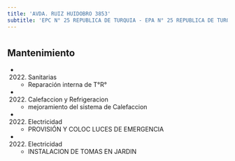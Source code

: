 ```yaml
---
title: 'AVDA. RUIZ HUIDOBRO 3853'
subtitle: 'EPC N° 25 REPUBLICA DE TURQUIA - EPA N° 25 REPUBLICA DE TURQUIA - CENS N° 53 - JII N° 02/10° MERCEDITAS - CAI SAAVEDRA MITRE - PI NUEVE LUNAS'
---
```


#


## Mantenimiento

*  (2022) Sanitarias 
    + Reparación interna de T°R°

*  (2022) Calefaccion y Refrigeracion 
    + mejoramiento del sistema de Calefaccion

*  (2022) Electricidad 
    + PROVISIÓN Y COLOC LUCES DE EMERGENCIA

*  (2022) Electricidad 
    + INSTALACION DE TOMAS EN JARDIN



